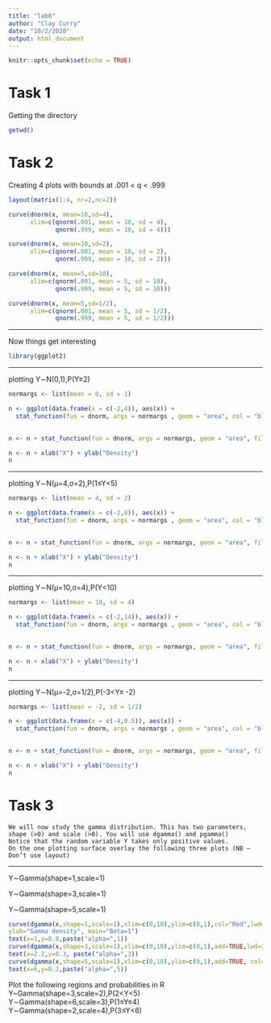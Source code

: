 ---
title: "lab6"
author: "Clay Curry"
date: "10/2/2020"
output: html_document
---

```{r setup, include=FALSE}
knitr::opts_chunk$set(echo = TRUE)
```

# Task 1
Getting the directory
```{r}
getwd()
```

# Task 2
Creating 4 plots with bounds at .001 < q < .999
```{r}
layout(matrix(1:4, nr=2,nc=2))

curve(dnorm(x, mean=10,sd=4),
      xlim=c(qnorm(.001, mean = 10, sd = 4),
             qnorm(.999, mean = 10, sd = 4)))

curve(dnorm(x, mean=10,sd=2),
      xlim=c(qnorm(.001, mean = 10, sd = 2),
             qnorm(.999, mean = 10, sd = 2)))

curve(dnorm(x, mean=5,sd=10),
      xlim=c(qnorm(.001, mean = 5, sd = 10),
             qnorm(.999, mean = 5, sd = 10)))

curve(dnorm(x, mean=5,sd=1/2),      
      xlim=c(qnorm(.001, mean = 5, sd = 1/2),
             qnorm(.999, mean = 5, sd = 1/2)))

```

---

Now things get interesting

```{r cached=TRUE}
library(ggplot2)
```


---

plotting	Y∼N(0,1),P(Y≥2)

```{r}
normargs <- list(mean = 0, sd = 1)

n <- ggplot(data.frame(x = c(-2,4)), aes(x)) + 
  stat_function(fun = dnorm, args = normargs , geom = "area", col = "black") 
  

n <- n + stat_function(fun = dnorm, args = normargs, geom = "area", fill = "green", alpha = 2,xlim = c(2,4)) 

n <- n + xlab("X") + ylab("Density")
n
```


---

plotting	Y∼N(μ=4,σ=2),P(1≤Y<5)

```{r}
normargs <- list(mean = 4, sd = 2)

n <- ggplot(data.frame(x = c(-2,8)), aes(x)) + 
  stat_function(fun = dnorm, args = normargs , geom = "area", col = "black") 
  

n <- n + stat_function(fun = dnorm, args = normargs, geom = "area", fill = "green", alpha = 2,xlim = c(1,5)) 

n <- n + xlab("X") + ylab("Density")
n
```

---

plotting	Y∼N(μ=10,σ=4),P(Y<10)

```{r}
normargs <- list(mean = 10, sd = 4)

n <- ggplot(data.frame(x = c(-2,14)), aes(x)) + 
  stat_function(fun = dnorm, args = normargs , geom = "area", col = "black") 
  

n <- n + stat_function(fun = dnorm, args = normargs, geom = "area", fill = "green", alpha = 2,xlim = c(-2,10)) 

n <- n + xlab("X") + ylab("Density")
n
```

---

plotting	Y∼N(μ=-2,σ=1/2),P(-3<Y≤ -2)
```{r}
normargs <- list(mean = -2, sd = 1/2)

n <- ggplot(data.frame(x = c(-4,0.5)), aes(x)) + 
  stat_function(fun = dnorm, args = normargs , geom = "area", col = "black") 
  

n <- n + stat_function(fun = dnorm, args = normargs, geom = "area", fill = "green", alpha = 2,xlim = c(-3,-2)) 

n <- n + xlab("X") + ylab("Density")
n
```

# Task 3

	We will now study the gamma distribution. This has two parameters, shape (>0) and scale (>0). You will use dgamma() and pgamma()
	Notice that the random variable Y takes only positive values.
	On the one plotting surface overlay the following three plots (NB – Don’t use layout)
	
---
	
Y∼Gamma(shape=1,scale=1)

Y∼Gamma(shape=3,scale=1)

Y∼Gamma(shape=5,scale=1)


```{r}
curve(dgamma(x,shape=1,scale=1),xlim=c(0,10),ylim=c(0,1),col="Red",lwd=2,
ylab="Gamma density", main="Beta=1")
text(x=1,y=0.8,paste("alpha=",1))
curve(dgamma(x,shape=3,scale=1),xlim=c(0,10),ylim=c(0,1),add=TRUE,lwd=2)
text(x=2.2,y=0.3, paste("alpha=",3))
curve(dgamma(x,shape=5,scale=1),xlim=c(0,10),ylim=c(0,1),add=TRUE, col="Blue",lwd=2)
text(x=6,y=0.2,paste("alpha=",5))
```


Plot the following regions and probabilities in R
	Y~Gamma(shape=3,scale=2),P(2<Y<5)
	Y∼Gamma(shape=6,scale=3),P(1≤Y≤4)
	Y∼Gamma(shape=2,scale=4),P(3≤Y<6)
